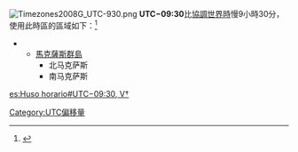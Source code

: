 [[File:Timezones2008G_UTC-930.png|thumb]]
'''UTC−09:30'''比[[協調世界時|協調世界時]]慢9小時30分，使用此時區的區域如下：<ref>{{Cite web|title=UTC-9:30 time now|url=https://24timezones.com/time-zone/utc-09:30|access-date=2021-12-10|work=24timezones.com|language=en-us|archive-date=2021-12-10|archive-url=https://web.archive.org/web/20211210080348/https://24timezones.com/time-zone/utc-09:30|dead-url=no}}</ref>
* {{Flag|法属玻里尼西亚}}
** [[馬克薩斯群島|馬克薩斯群島]]
*** 北马克萨斯
*** 南马克萨斯

{{clear}} 
{{時差表|-|9|30}}
{{timezones}}

[[Category:UTC偏移量|Category:UTC偏移量]]

[[es:Huso_horario#UTC−09:30,_V†|es:Huso horario#UTC−09:30, V†]]